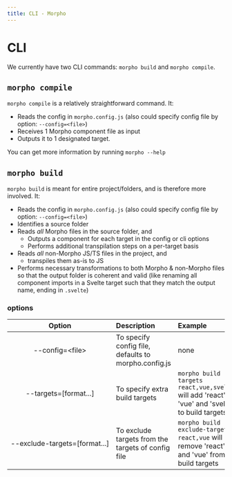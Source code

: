 ```yaml
---
title: CLI - Morpho
---
```


# CLI

We currently have two CLI commands: `morpho build` and `morpho compile`.

## `morpho compile`

`morpho compile` is a relatively straightforward command. It:

- Reads the config in `morpho.config.js` (also could specify config file by option: `--config=<file>`)
- Receives 1 Morpho component file as input
- Outputs it to 1 designated target.

You can get more information by running `morpho --help`

## `morpho build`

`morpho build` is meant for entire project/folders, and is therefore more involved. It:

- Reads the config in `morpho.config.js` (also could specify config file by option: `--config=<file>`)
- Identifies a source folder
- Reads _all_ Morpho files in the source folder, and
  - Outputs a component for each target in the config or cli options
  - Performs additional transpilation steps on a per-target basis
- Reads _all_ non-Morpho JS/TS files in the project, and
  - transpiles them as-is to JS
- Performs necessary transformations to both Morpho & non-Morpho files so that the output folder is coherent and valid (like renaming all component imports in a Svelte target such that they match the output name, ending in `.svelte`)

### options

|                             Option                              | Description                                           | Example                                                                                           |
| :-------------------------------------------------------------: | :---------------------------------------------------- | :------------------------------------------------------------------------------------------------ |
|       <p style="white-space:nowrap">--config=\<file\></p>       | To specify config file, defaults to morpho.config.js | none                                                                                              |
|     <p style="white-space:nowrap">--targets=[format...]</p>     | To specify extra build targets                        | `morpho build --targets react,vue,svelte` will add 'react', 'vue' and 'svelte' to build targets. |
| <p style="white-space:nowrap">--exclude-targets=[format...]</p> | To exclude targets from the targets of config file    | `morpho build --exclude-targets react,vue` will remove 'react' and 'vue' from build targets      |
